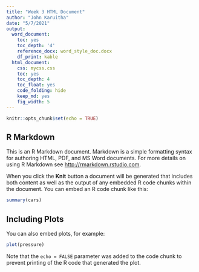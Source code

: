 ```yaml
---
title: "Week 3 HTML Document"
author: "John Karuitha"
date: "5/7/2021"
output:
  word_document:
    toc: yes
    toc_depth: '4'
    reference_docx: word_style_doc.docx
    df_print: kable
  html_document:
    css: mycss.css
    toc: yes
    toc_depth: 4
    toc_float: yes
    code_folding: hide
    keep_md: yes
    fig_width: 5
---
```


```r
knitr::opts_chunk$set(echo = TRUE)
```

## R Markdown {#nextsteps .emphasized}

This is an R Markdown document. Markdown is a simple formatting syntax for authoring HTML, PDF, and MS Word documents. For more details on using R Markdown see <http://rmarkdown.rstudio.com>.

When you click the **Knit** button a document will be generated that includes both content as well as the output of any embedded R code chunks within the document. You can embed an R code chunk like this:

```r
summary(cars)
```

## Including Plots

You can also embed plots, for example:

```r
plot(pressure)
```

Note that the `echo = FALSE` parameter was added to the code chunk to prevent printing of the R code that generated the plot.
